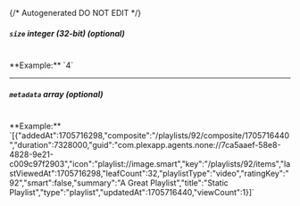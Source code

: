 {/* Autogenerated DO NOT EDIT  */}
##### `size` _integer (32-bit) (optional)_
<br/>
**Example:** `4`

---
##### `metadata` _array (optional)_
<br/>
**Example:** `[{"addedAt":1705716298,"composite":"/playlists/92/composite/1705716440","duration":7328000,"guid":"com.plexapp.agents.none://7ca5aaef-58e8-4828-9e21-c009c97f2903","icon":"playlist://image.smart","key":"/playlists/92/items","lastViewedAt":1705716298,"leafCount":32,"playlistType":"video","ratingKey":"92","smart":false,"summary":"A Great Playlist","title":"Static Playlist","type":"playlist","updatedAt":1705716440,"viewCount":1}]`


